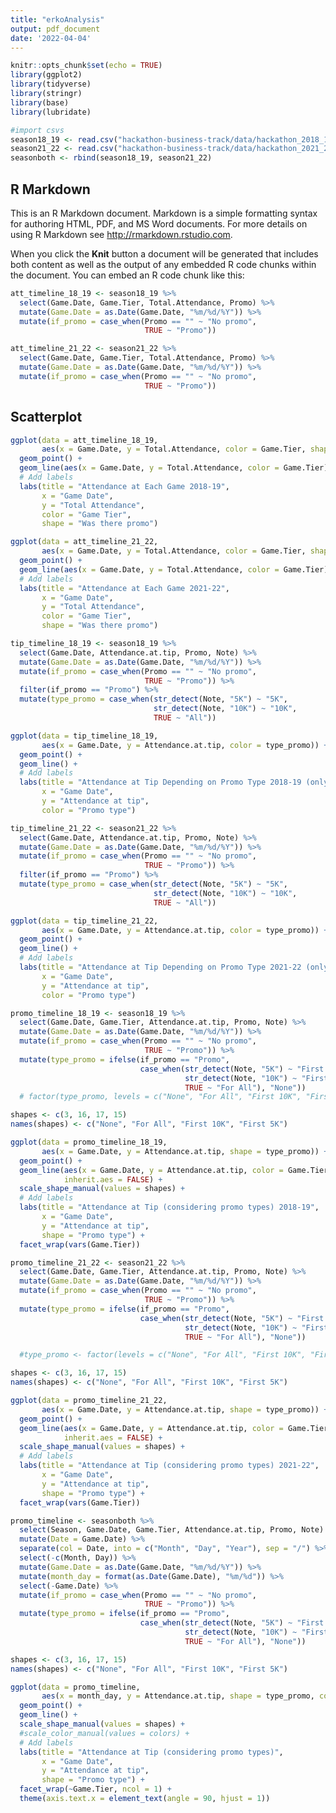 ```yaml
---
title: "erkoAnalysis"
output: pdf_document
date: '2022-04-04'
---
```


```r
knitr::opts_chunk$set(echo = TRUE)
library(ggplot2)
library(tidyverse)
library(stringr)
library(base)
library(lubridate)

#import csvs
season18_19 <- read.csv("hackathon-business-track/data/hackathon_2018_19_attendance.csv")
season21_22 <- read.csv("hackathon-business-track/data/hackathon_2021_22_attendance.csv")
seasonboth <- rbind(season18_19, season21_22)
```

## R Markdown

This is an R Markdown document. Markdown is a simple formatting syntax for authoring HTML, PDF, and MS Word documents. For more details on using R Markdown see <http://rmarkdown.rstudio.com>.

When you click the **Knit** button a document will be generated that includes both content as well as the output of any embedded R code chunks within the document. You can embed an R code chunk like this:

```r
att_timeline_18_19 <- season18_19 %>%
  select(Game.Date, Game.Tier, Total.Attendance, Promo) %>%
  mutate(Game.Date = as.Date(Game.Date, "%m/%d/%Y")) %>%
  mutate(if_promo = case_when(Promo == "" ~ "No promo",
                              TRUE ~ "Promo"))
```

```r
att_timeline_21_22 <- season21_22 %>%
  select(Game.Date, Game.Tier, Total.Attendance, Promo) %>%
  mutate(Game.Date = as.Date(Game.Date, "%m/%d/%Y")) %>%
  mutate(if_promo = case_when(Promo == "" ~ "No promo",
                              TRUE ~ "Promo"))
```
## Scatterplot

```r
ggplot(data = att_timeline_18_19, 
       aes(x = Game.Date, y = Total.Attendance, color = Game.Tier, shape = if_promo)) + 
  geom_point() + 
  geom_line(aes(x = Game.Date, y = Total.Attendance, color = Game.Tier), inherit.aes = FALSE) +
  # Add labels
  labs(title = "Attendance at Each Game 2018-19",
       x = "Game Date", 
       y = "Total Attendance", 
       color = "Game Tier", 
       shape = "Was there promo")
```

```r
ggplot(data = att_timeline_21_22, 
       aes(x = Game.Date, y = Total.Attendance, color = Game.Tier, shape = if_promo)) + 
  geom_point() + 
  geom_line(aes(x = Game.Date, y = Total.Attendance, color = Game.Tier), inherit.aes = FALSE) +
  # Add labels
  labs(title = "Attendance at Each Game 2021-22",
       x = "Game Date", 
       y = "Total Attendance", 
       color = "Game Tier", 
       shape = "Was there promo")
```

```r
tip_timeline_18_19 <- season18_19 %>%
  select(Game.Date, Attendance.at.tip, Promo, Note) %>%
  mutate(Game.Date = as.Date(Game.Date, "%m/%d/%Y")) %>%
  mutate(if_promo = case_when(Promo == "" ~ "No promo",
                              TRUE ~ "Promo")) %>%
  filter(if_promo == "Promo") %>%
  mutate(type_promo = case_when(str_detect(Note, "5K") ~ "5K",
                                str_detect(Note, "10K") ~ "10K", 
                                TRUE ~ "All"))
```

```r
ggplot(data = tip_timeline_18_19, 
       aes(x = Game.Date, y = Attendance.at.tip, color = type_promo)) + 
  geom_point() + 
  geom_line() +
  # Add labels
  labs(title = "Attendance at Tip Depending on Promo Type 2018-19 (only promo games)",
       x = "Game Date", 
       y = "Attendance at tip", 
       color = "Promo type")
```

```r
tip_timeline_21_22 <- season21_22 %>%
  select(Game.Date, Attendance.at.tip, Promo, Note) %>%
  mutate(Game.Date = as.Date(Game.Date, "%m/%d/%Y")) %>%
  mutate(if_promo = case_when(Promo == "" ~ "No promo",
                              TRUE ~ "Promo")) %>%
  filter(if_promo == "Promo") %>%
  mutate(type_promo = case_when(str_detect(Note, "5K") ~ "5K",
                                str_detect(Note, "10K") ~ "10K", 
                                TRUE ~ "All"))
```

```r
ggplot(data = tip_timeline_21_22, 
       aes(x = Game.Date, y = Attendance.at.tip, color = type_promo)) + 
  geom_point() + 
  geom_line() +
  # Add labels
  labs(title = "Attendance at Tip Depending on Promo Type 2021-22 (only promo games)",
       x = "Game Date", 
       y = "Attendance at tip", 
       color = "Promo type")
```

```r
promo_timeline_18_19 <- season18_19 %>%
  select(Game.Date, Game.Tier, Attendance.at.tip, Promo, Note) %>%
  mutate(Game.Date = as.Date(Game.Date, "%m/%d/%Y")) %>%
  mutate(if_promo = case_when(Promo == "" ~ "No promo",
                              TRUE ~ "Promo")) %>%
  mutate(type_promo = ifelse(if_promo == "Promo",
                             case_when(str_detect(Note, "5K") ~ "First 5K",
                                       str_detect(Note, "10K") ~ "First 10K", 
                                       TRUE ~ "For All"), "None"))
  # factor(type_promo, levels = c("None", "For All", "First 10K", "First 5K"), ordered = TRUE)
```

```r
shapes <- c(3, 16, 17, 15)
names(shapes) <- c("None", "For All", "First 10K", "First 5K")

ggplot(data = promo_timeline_18_19, 
       aes(x = Game.Date, y = Attendance.at.tip, shape = type_promo)) + 
  geom_point() + 
  geom_line(aes(x = Game.Date, y = Attendance.at.tip, color = Game.Tier), 
            inherit.aes = FALSE) +
  scale_shape_manual(values = shapes) +
  # Add labels
  labs(title = "Attendance at Tip (considering promo types) 2018-19",
       x = "Game Date", 
       y = "Attendance at tip", 
       shape = "Promo type") +
  facet_wrap(vars(Game.Tier)) 
```

```r
promo_timeline_21_22 <- season21_22 %>%
  select(Game.Date, Game.Tier, Attendance.at.tip, Promo, Note) %>%
  mutate(Game.Date = as.Date(Game.Date, "%m/%d/%Y")) %>%
  mutate(if_promo = case_when(Promo == "" ~ "No promo",
                              TRUE ~ "Promo")) %>%
  mutate(type_promo = ifelse(if_promo == "Promo",
                             case_when(str_detect(Note, "5K") ~ "First 5K",
                                       str_detect(Note, "10K") ~ "First 10K", 
                                       TRUE ~ "For All"), "None")) 

  #type_promo <- factor(levels = c("None", "For All", "First 10K", "First 5K"), ordered = TRUE)
```

```r
shapes <- c(3, 16, 17, 15)
names(shapes) <- c("None", "For All", "First 10K", "First 5K")

ggplot(data = promo_timeline_21_22, 
       aes(x = Game.Date, y = Attendance.at.tip, shape = type_promo)) + 
  geom_point() + 
  geom_line(aes(x = Game.Date, y = Attendance.at.tip, color = Game.Tier), 
            inherit.aes = FALSE) +
  scale_shape_manual(values = shapes) +
  # Add labels
  labs(title = "Attendance at Tip (considering promo types) 2021-22",
       x = "Game Date", 
       y = "Attendance at tip", 
       shape = "Promo type") +
  facet_wrap(vars(Game.Tier))
```

```r
promo_timeline <- seasonboth %>%
  select(Season, Game.Date, Game.Tier, Attendance.at.tip, Promo, Note) %>%
  mutate(Date = Game.Date) %>%
  separate(col = Date, into = c("Month", "Day", "Year"), sep = "/") %>%
  select(-c(Month, Day)) %>%
  mutate(Game.Date = as.Date(Game.Date, "%m/%d/%Y")) %>%
  mutate(month_day = format(as.Date(Game.Date), "%m/%d")) %>%
  select(-Game.Date) %>%
  mutate(if_promo = case_when(Promo == "" ~ "No promo",
                              TRUE ~ "Promo")) %>%
  mutate(type_promo = ifelse(if_promo == "Promo",
                             case_when(str_detect(Note, "5K") ~ "First 5K",
                                       str_detect(Note, "10K") ~ "First 10K", 
                                       TRUE ~ "For All"), "None")) 
```

```r
shapes <- c(3, 16, 17, 15)
names(shapes) <- c("None", "For All", "First 10K", "First 5K")

ggplot(data = promo_timeline, 
       aes(x = month_day, y = Attendance.at.tip, shape = type_promo, color = Season, group = Season)) + 
  geom_point() + 
  geom_line() +
  scale_shape_manual(values = shapes) +
  #scale_color_manual(values = colors) +
  # Add labels
  labs(title = "Attendance at Tip (considering promo types)",
       x = "Game Date", 
       y = "Attendance at tip", 
       shape = "Promo type") +
  facet_wrap(~Game.Tier, ncol = 1) +
  theme(axis.text.x = element_text(angle = 90, hjust = 1))
```